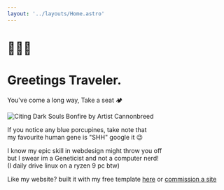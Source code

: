 ```yaml
---
layout: '../layouts/Home.astro' 
---
```

<div class="colorbox" style="width: 720px;">

# 🧙🏾‍♂️

# Greetings Traveler.

You've come a long way, Take a seat 🏕️

![Citing Dark Souls Bonfire by Artist Cannonbreed](/assets/campfire2.webp)



If you notice any blue porcupines, take note that  
my favourite human gene is "SHH" google it 😉

I know my epic skill in webdesign might throw you off  
but I swear im a Geneticist and not a computer nerd!  
(I daily drive linux on a ryzen 9 pc btw)

</div>

Like my website? built it with my free template <a href="https://github.com/0xcheth/astrosite-template" target="_blank">here</a> or [commission a site](https://ko-fi.com/0xcheth/commissions)